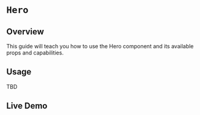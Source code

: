 

<Meta of={HeroStories} />

# `Hero`

## Overview

This guide will teach you how to use the Hero component and its available props and capabilities.

## Usage

TBD

## Live Demo


<Canvas of={HeroStories.Hero} /> 
